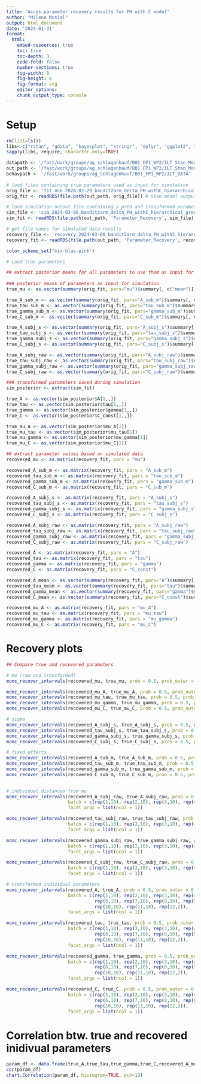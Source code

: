 ---
title: "Acces parameter recovery results for PH with C model"
author: "Milena Musial"
output: html_document
date: '2024-01-31'
format: 
  html:
    embed-resources: true
    toc: true
    toc-depth: 3
    code-fold: false
    number-sections: true
    fig-width: 8
    fig-height: 6
    fig-format: svg
    editor_options: 
    chunk_output_type: console
---

# Setup

```{r}
rm(list=ls())
libs<-c("rstan", "gdata", "bayesplot", "stringr", "dplyr", "ggplot2", "PerformanceAnalytics")
sapply(libs, require, character.only=TRUE)

datapath <- '/fast/work/groups/ag_schlagenhauf/B01_FP1_WP2/ILT_Stan_Modeling'
out_path <- '/fast/work/groups/ag_schlagenhauf/B01_FP1_WP2/ILT_Stan_Modeling/Output'
behavpath <- '/fast/work/groups/ag_schlagenhauf/B01_FP1_WP2/ILT_DATA'
  
# load files containing true parameters used as input for simulation
orig_file <- 'fit_n56_2024-02-29_bandit2arm_delta_PH_withC_hierarchical_group_estimation1_delta0.9_stepsize0.5.rds'
orig_fit <- readRDS(file.path(out_path, orig_file)) # Stan model output

# load simulation outout file containing y_pred and transformed parameters
sim_file <- 'sim_2024-03-06_bandit2arm_delta_PH_withC_hierarchical_group_sim.rds'
sim_fit <- readRDS(file.path(out_path, 'Parameter_Recovery', sim_file)) # Stan model output

# get file names for simulated data results
recovery_file <- 'recovery_2024-03-06_bandit2arm_delta_PH_withC_hierarchical_group.rds'
recovery_fit <- readRDS(file.path(out_path, 'Parameter_Recovery', recovery_file)) # Stan model output

color_scheme_set("mix-blue-pink")
```

```{r}
# Load true parameters

## extract posterior means for all parameters to use them as input for simulation
  
### posterior means of parameters as input for simulation
true_mu <- as.vector(summary(orig_fit, pars="mu")$summary[, c("mean")]) 

true_A_sub_m <- as.vector(summary(orig_fit, pars="A_sub_m")$summary[, c("mean")]) 
true_tau_sub_m <- as.vector(summary(orig_fit, pars="tau_sub_m")$summary[, c("mean")]) 
true_gamma_sub_m <- as.vector(summary(orig_fit, pars="gamma_sub_m")$summary[, c("mean")]) 
true_C_sub_m <- as.vector(summary(orig_fit, pars="C_sub_m")$summary[, c("mean")]) 

true_A_subj_s <- as.vector(summary(orig_fit, pars="A_subj_s")$summary[, c("mean")]) 
true_tau_subj_s <- as.vector(summary(orig_fit, pars="tau_subj_s")$summary[, c("mean")]) 
true_gamma_subj_s <- as.vector(summary(orig_fit, pars="gamma_subj_s")$summary[, c("mean")]) 
true_C_subj_s <- as.vector(summary(orig_fit, pars="C_subj_s")$summary[, c("mean")]) 

true_A_subj_raw <- as.vector(summary(orig_fit, pars="A_subj_raw")$summary[, c("mean")]) 
true_tau_subj_raw <- as.vector(summary(orig_fit, pars="tau_subj_raw")$summary[, c("mean")]) 
true_gamma_subj_raw <- as.vector(summary(orig_fit, pars="gamma_subj_raw")$summary[, c("mean")]) 
true_C_subj_raw <- as.vector(summary(orig_fit, pars="C_subj_raw")$summary[, c("mean")]) 

### transformed parameters saved during simulation
sim_posterior <- extract(sim_fit)

true_A <- as.vector(sim_posterior$A[1,,])
true_tau <- as.vector(sim_posterior$tau[1,,])
true_gamma <- as.vector(sim_posterior$gamma[1,,])
true_C <- as.vector(sim_posterior$C_const[1,,])

true_mu_A <- as.vector(sim_posterior$mu_A[1])
true_mu_tau <- as.vector(sim_posterior$mu_tau[1])
true_mu_gamma <- as.vector(sim_posterior$mu_gamma[1])
true_mu_C <- as.vector(sim_posterior$mu_C[1])

## extract parameter values based on simulated data
recovered_mu <- as.matrix(recovery_fit, pars = "mu")

recovered_A_sub_m <- as.matrix(recovery_fit, pars = "A_sub_m")
recovered_tau_sub_m <- as.matrix(recovery_fit, pars = "tau_sub_m")
recovered_gamma_sub_m <- as.matrix(recovery_fit, pars = "gamma_sub_m")
recovered_C_sub_m <- as.matrix(recovery_fit, pars = "C_sub_m")

recovered_A_subj_s <- as.matrix(recovery_fit, pars = "A_subj_s")
recovered_tau_subj_s <- as.matrix(recovery_fit, pars = "tau_subj_s")
recovered_gamma_subj_s <- as.matrix(recovery_fit, pars = "gamma_subj_s")
recovered_C_subj_s <- as.matrix(recovery_fit, pars = "C_subj_s")

recovered_A_subj_raw <- as.matrix(recovery_fit, pars = "A_subj_raw")
recovered_tau_subj_raw <- as.matrix(recovery_fit, pars = "tau_subj_raw")
recovered_gamma_subj_raw <- as.matrix(recovery_fit, pars = "gamma_subj_raw")
recovered_C_subj_raw <- as.matrix(recovery_fit, pars = "C_subj_raw")

recovered_A <- as.matrix(recovery_fit, pars = "A")
recovered_tau <- as.matrix(recovery_fit, pars = "tau")
recovered_gamma <- as.matrix(recovery_fit, pars = "gamma")
recovered_C <- as.matrix(recovery_fit, pars = "C_const")

recovered_A_mean <- as.vector(summary(recovery_fit, pars="A")$summary[, c("mean")]) 
recovered_tau_mean <- as.vector(summary(recovery_fit, pars="tau")$summary[, c("mean")]) 
recovered_gamma_mean <- as.vector(summary(recovery_fit, pars="gamma")$summary[, c("mean")]) 
recovered_C_mean <- as.vector(summary(recovery_fit, pars="C_const")$summary[, c("mean")]) 

recovered_mu_A <- as.matrix(recovery_fit, pars = "mu_A")
recovered_mu_tau <- as.matrix(recovery_fit, pars = "mu_tau")
recovered_mu_gamma <- as.matrix(recovery_fit, pars = "mu_gamma")
recovered_mu_C <- as.matrix(recovery_fit, pars = "mu_C")
```

# Recovery plots
```{r}
## Compare true and recovered parameters

# mu (raw and transformed)
mcmc_recover_intervals(recovered_mu, true_mu, prob = 0.5, prob_outer = 0.95)

mcmc_recover_intervals(recovered_mu_A, true_mu_A, prob = 0.5, prob_outer = 0.95)
mcmc_recover_intervals(recovered_mu_tau, true_mu_tau, prob = 0.5, prob_outer = 0.95)
mcmc_recover_intervals(recovered_mu_gamma, true_mu_gamma, prob = 0.5, prob_outer = 0.95)
mcmc_recover_intervals(recovered_mu_C, true_mu_C, prob = 0.5, prob_outer = 0.95)

# sigma
mcmc_recover_intervals(recovered_A_subj_s, true_A_subj_s, prob = 0.5, prob_outer = 0.95)
mcmc_recover_intervals(recovered_tau_subj_s, true_tau_subj_s, prob = 0.5, prob_outer = 0.95)
mcmc_recover_intervals(recovered_gamma_subj_s, true_gamma_subj_s, prob = 0.5, prob_outer = 0.95)
mcmc_recover_intervals(recovered_C_subj_s, true_C_subj_s, prob = 0.5, prob_outer = 0.95)

# fixed effects
mcmc_recover_intervals(recovered_A_sub_m, true_A_sub_m, prob = 0.5, prob_outer = 0.95)
mcmc_recover_intervals(recovered_tau_sub_m, true_tau_sub_m, prob = 0.5, prob_outer = 0.95)
mcmc_recover_intervals(recovered_gamma_sub_m, true_gamma_sub_m, prob = 0.5, prob_outer = 0.95)
mcmc_recover_intervals(recovered_C_sub_m, true_C_sub_m, prob = 0.5, prob_outer = 0.95)
  
```

```{r, fig.width=10, fig.height=20}

# individual distances from mu
mcmc_recover_intervals(recovered_A_subj_raw, true_A_subj_raw, prob = 0.5, prob_outer = 0.95, 
                       batch = c(rep(1,10), rep(2,10), rep(3,10), rep(4,10), rep(5,10), rep(6,6)),
                       facet_args = list(ncol = 1))

mcmc_recover_intervals(recovered_tau_subj_raw, true_tau_subj_raw, prob = 0.5, prob_outer = 0.95, 
                       batch = c(rep(1,10), rep(2,10), rep(3,10), rep(4,10), rep(5,10), rep(6,6)),
                       facet_args = list(ncol = 1))

mcmc_recover_intervals(recovered_gamma_subj_raw, true_gamma_subj_raw, prob = 0.5, prob_outer = 0.95, 
                       batch = c(rep(1,10), rep(2,10), rep(3,10), rep(4,10), rep(5,10), rep(6,6)),
                       facet_args = list(ncol = 1))

mcmc_recover_intervals(recovered_C_subj_raw, true_C_subj_raw, prob = 0.5, prob_outer = 0.95, 
                       batch = c(rep(1,10), rep(2,10), rep(3,10), rep(4,10), rep(5,10), rep(6,6)),
                       facet_args = list(ncol = 1))

# transformed individual parameters
mcmc_recover_intervals(recovered_A, true_A, prob = 0.5, prob_outer = 0.95, 
                       batch = c(rep(1,10), rep(2,10), rep(3,10), rep(4,10), rep(5,10),
                                 rep(6,10), rep(7,10), rep(8,10), rep(9,10),
                                 rep(10,10), rep(11,10), rep(12,2)),
                       facet_args = list(ncol = 1))

mcmc_recover_intervals(recovered_tau, true_tau, prob = 0.5, prob_outer = 0.95, 
                       batch = c(rep(1,10), rep(2,10), rep(3,10), rep(4,10), rep(5,10),
                                 rep(6,10), rep(7,10), rep(8,10), rep(9,10),
                                 rep(10,10), rep(11,10), rep(12,2)),
                       facet_args = list(ncol = 1))

mcmc_recover_intervals(recovered_gamma, true_gamma, prob = 0.5, prob_outer = 0.95, 
                       batch = c(rep(1,10), rep(2,10), rep(3,10), rep(4,10), rep(5,10),
                                 rep(6,10), rep(7,10), rep(8,10), rep(9,10),
                                 rep(10,10), rep(11,10), rep(12,2)),
                       facet_args = list(ncol = 1))

mcmc_recover_intervals(recovered_C, true_C, prob = 0.5, prob_outer = 0.95, 
                       batch = c(rep(1,10), rep(2,10), rep(3,10), rep(4,10), rep(5,10),
                                 rep(6,10), rep(7,10), rep(8,10), rep(9,10),
                                 rep(10,10), rep(11,10), rep(12,2)),
                       facet_args = list(ncol = 1))

```

# Correlation btw. true and recovered inidivual parameters
```{r, fig.width=10, fig.height=20}
param_df <- data.frame(true_A,true_tau,true_gamma,true_C,recovered_A_mean,recovered_tau_mean,recovered_gamma_mean,recovered_C_mean)
cor(param_df)
chart.Correlation(param_df, histogram=TRUE, pch=19)
```
